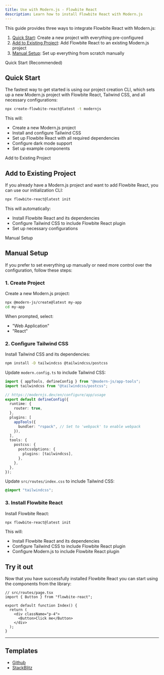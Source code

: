 ```yaml
---
title: Use with Modern.js - Flowbite React
description: Learn how to install Flowbite React with Modern.js
---
```


This guide provides three ways to integrate Flowbite React with Modern.js:

1. [Quick Start](#quick-start): Create a new project with everything pre-configured
2. [Add to Existing Project](#add-to-existing-project): Add Flowbite React to an existing Modern.js project
3. [Manual Setup](#manual-setup): Set up everything from scratch manually

<TextDivider>Quick Start (Recommended)</TextDivider>

## Quick Start

The fastest way to get started is using our project creation CLI, which sets up a new Modern.js project with Flowbite React, Tailwind CSS, and all necessary configurations:

```bash
npx create-flowbite-react@latest -t modernjs
```

This will:

- Create a new Modern.js project
- Install and configure Tailwind CSS
- Set up Flowbite React with all required dependencies
- Configure dark mode support
- Set up example components

<TextDivider>Add to Existing Project</TextDivider>

## Add to Existing Project

If you already have a Modern.js project and want to add Flowbite React, you can use our initialization CLI:

```bash
npx flowbite-react@latest init
```

This will automatically:

- Install Flowbite React and its dependencies
- Configure Tailwind CSS to include Flowbite React plugin
- Set up necessary configurations

<TextDivider>Manual Setup</TextDivider>

## Manual Setup

If you prefer to set everything up manually or need more control over the configuration, follow these steps:

### 1. Create Project

Create a new Modern.js project:

```bash
npx @modern-js/create@latest my-app
cd my-app
```

When prompted, select:

- "Web Application"
- "React"

### 2. Configure Tailwind CSS

Install Tailwind CSS and its dependencies:

```bash
npm install -D tailwindcss @tailwindcss/postcss
```

Update `modern.config.ts` to include Tailwind CSS:

```ts {2,14-20}
import { appTools, defineConfig } from "@modern-js/app-tools";
import tailwindcss from "@tailwindcss/postcss";

// https://modernjs.dev/en/configure/app/usage
export default defineConfig({
  runtime: {
    router: true,
  },
  plugins: [
    appTools({
      bundler: "rspack", // Set to 'webpack' to enable webpack
    }),
  ],
  tools: {
    postcss: {
      postcssOptions: {
        plugins: [tailwindcss],
      },
    },
  },
});
```

Update `src/routes/index.css` to include Tailwind CSS:

```css
@import "tailwindcss";
```

### 3. Install Flowbite React

Install Flowbite React:

```bash
npx flowbite-react@latest init
```

This will:

- Install Flowbite React and its dependencies
- Configure Tailwind CSS to include Flowbite React plugin
- Configure Modern.js to include Flowbite React plugin

## Try it out

Now that you have successfully installed Flowbite React you can start using the components from the library:

```tsx
// src/routes/page.tsx
import { Button } from "flowbite-react";

export default function Index() {
  return (
    <div className="p-4">
      <Button>Click me</Button>
    </div>
  );
}
```

<hr />

## Templates

- [Github](https://github.com/themesberg/flowbite-react-template-modernjs)
- [StackBlitz](https://stackblitz.com/edit/flowbite-react-template-modernjs)
